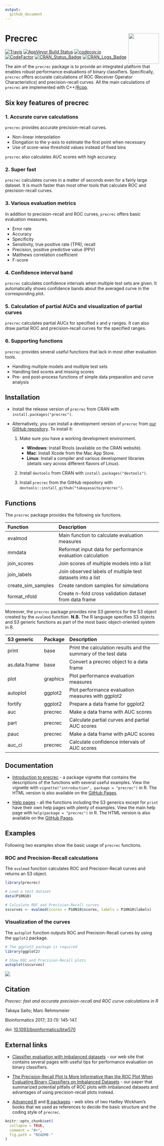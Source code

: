 ```yaml
---
output:
  github_document
---
```


# Precrec <img src="man/figures/logo.png" align="right" alt="" width="100" />

[![Travis](https://travis-ci.org/takayasaito/precrec.svg?branch=master)](https://travis-ci.org/takayasaito/precrec/)
[![AppVeyor Build Status](https://ci.appveyor.com/api/projects/status/github/takayasaito/precrec?branch=master&svg=true)](https://ci.appveyor.com/project/takayasaito/precrec/)
[![codecov.io](https://codecov.io/github/takayasaito/precrec/coverage.svg?branch=master)](https://codecov.io/github/takayasaito/precrec?branch=master)
[![CodeFactor](https://www.codefactor.io/repository/github/takayasaito/precrec/badge)](https://www.codefactor.io/repository/github/takayasaito/precrec/)
[![CRAN_Status_Badge](https://www.r-pkg.org/badges/version-ago/precrec)](https://cran.r-project.org/package=precrec)
[![CRAN_Logs_Badge](https://cranlogs.r-pkg.org/badges/grand-total/precrec)](https://cran.r-project.org/package=precrec)

The aim of the `precrec` package is to provide an integrated platform that enables robust performance evaluations of binary classifiers. Specifically, `precrec` offers accurate calculations of ROC (Receiver Operator Characteristics) and precision-recall curves. All the main calculations of `precrec` are implemented with C++/[Rcpp](https://cran.r-project.org/package=Rcpp).

## Six key features of precrec

### 1. Accurate curve calculations
`precrec` provides accurate precision-recall curves.

- Non-linear interpolation
- Elongation to the y-axis to estimate the first point when necessary
- Use of score-wise threshold values instead of fixed bins

`precrec` also calculates AUC scores with high accuracy.

### 2. Super fast
`precrec` calculates curves in a matter of seconds even for a fairly large dataset. It is much faster than most other tools that calculate ROC and precision-recall curves. 

### 3. Various evaluation metrics
In addition to precision-recall and ROC curves, `precrec` offers basic evaluation measures.

- Error rate
- Accuracy
- Specificity
- Sensitivity, true positive rate (TPR), recall
- Precision, positive predictive value (PPV)
- Matthews correlation coefficient
- F\-score

### 4. Confidence interval band
`precrec` calculates confidence intervals when multiple test sets are given. It automatically shows confidence bands about the averaged curve in the 
corresponding plot. 

### 5. Calculation of partial AUCs and visualization of partial curves
`precrec` calculates partial AUCs for specified x and y ranges. It can also
draw partial ROC and precision-recall curves for the specified ranges.

### 6. Supporting functions
`precrec` provides several useful functions that lack in most other evaluation tools. 

- Handling multiple models and multiple test sets
- Handling tied scores and missing scores
- Pre- and post-process functions of simple data preparation and curve analysis

## Installation

* Install the release version of `precrec` from CRAN with `install.packages("precrec")`.

* Alternatively, you can install a development version of `precrec` from [our GitHub repository](https://github.com/takayasaito/precrec/). To install it:

    1. Make sure you have a working development environment.
        * **Windows**: Install Rtools (available on the CRAN website).
        * **Mac**: Install Xcode from the Mac App Store.
        * **Linux**: Install a compiler and various development libraries (details vary across different flavors of Linux).

    2. Install `devtools` from CRAN with `install.packages("devtools")`.

    3. Install `precrec` from the GitHub repository with `devtools::install_github("takayasaito/precrec")`.

## Functions
The `precrec` package provides the following six functions.

Function           Description 
------------------ -----------------------------------------------------------
           evalmod Main function to calculate evaluation measures
            mmdata Reformat input data for performance evaluation calculation
       join_scores Join scores of multiple models into a list
       join_labels Join observed labels of multiple test datasets into a list     
create_sim_samples Create random samples for simulations
      format_nfold Create n-fold cross validation dataset from data frame
    
Moreover, the `precrec` package provides nine S3 generics for the S3 object created by the `evalmod` function. **N.B.** The R language specifies S3 objects and S3 generic functions as part of the most basic object-oriented system in R.

S3 generic       Package   Description 
---------------  --------  ------------------------------------------------------------------
         print   base      Print the calculation results and the summary of the test data
 as.data.frame   base      Convert a precrec object to a data frame
          plot   graphics  Plot performance evaluation measures
      autoplot   ggplot2   Plot performance evaluation measures with ggplot2
       fortify   ggplot2   Prepare a data frame for ggplot2
           auc   precrec   Make a data frame with AUC scores
          part   precrec   Calculate partial curves and partial AUC scores
          pauc   precrec   Make a data frame with pAUC scores
        auc_ci   precrec   Calculate confidence intervals of AUC scores

## Documentation
- [Introduction to precrec](https://takayasaito.github.io/precrec/articles/introduction.html) - a package vignette that contains the descriptions of the functions with several useful examples. View the vignette with `vignette("introduction", package = "precrec")` in R. The HTML version is also available on the [GitHub Pages](https://takayasaito.github.io/precrec/articles/introduction.html).

- [Help pages](https://takayasaito.github.io/precrec/reference/) - all the functions including the S3 generics except for `print` have their own help pages with plenty of examples. View the main help page with `help(package = "precrec")` in R. The HTML version is also available on the [GitHub Pages](https://takayasaito.github.io/precrec/reference/).

## Examples

Following two examples show the basic usage of `precrec` functions.

### ROC and Precision-Recall calculations

The `evalmod` function calculates ROC and Precision-Recall curves and returns an S3 object.
```r
library(precrec)

# Load a test dataset
data(P10N10)

# Calculate ROC and Precision-Recall curves
sscurves <- evalmod(scores = P10N10$scores, labels = P10N10$labels)
```

### Visualization of the curves

The `autoplot` function outputs ROC and Precision-Recall curves by using the 
`ggplot2` package.
```r
# The ggplot2 package is required 
library(ggplot2)

# Show ROC and Precision-Recall plots
autoplot(sscurves)

```

![](https://rawgit.com/takayasaito/precrec/master/README_files/figure-markdown_github/unnamed-chunk-2-1.png)

## Citation
*Precrec: fast and accurate precision-recall and ROC curve calculations in R*

Takaya Saito; Marc Rehmsmeier

Bioinformatics 2017; 33 (1): 145-147.

doi: [10.1093/bioinformatics/btw570](https://doi.org/10.1093/bioinformatics/btw570)

## External links
- [Classifier evaluation with imbalanced datasets](https://classeval.wordpress.com/) - our web site that contains several pages with useful tips for performance evaluation on binary classifiers.

- [The Precision-Recall Plot Is More Informative than the ROC Plot When Evaluating Binary Classifiers on Imbalanced Datasets](https://doi.org/10.1371/journal.pone.0118432) - our paper that summarized potential pitfalls of ROC plots with imbalanced datasets and advantages of using precision-recall plots instead.

- [Advanced R](https://adv-r.hadley.nz) and [R packages](https://r-pkgs.org) - web sites of two Hadley Wickham's books that we used as references to decide the basic structure and the coding style of `precrec`.
 
```r
knitr::opts_chunk$set(
  collapse = TRUE,
  comment = "#>",
  fig.path = "README-"
)
```
